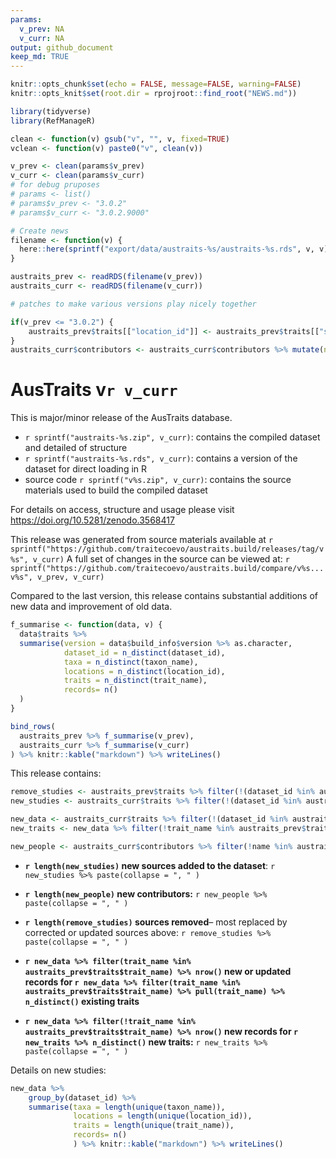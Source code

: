 ```yaml
---
params:
  v_prev: NA
  v_curr: NA
output: github_document
keep_md: TRUE
---
```


```r
knitr::opts_chunk$set(echo = FALSE, message=FALSE, warning=FALSE)
knitr::opts_knit$set(root.dir = rprojroot::find_root("NEWS.md"))

library(tidyverse)
library(RefManageR)

clean <- function(v) gsub("v", "", v, fixed=TRUE)
vclean <- function(v) paste0("v", clean(v))

v_prev <- clean(params$v_prev)
v_curr <- clean(params$v_curr)
# for debug pruposes
# params <- list()
# params$v_prev <- "3.0.2"
# params$v_curr <- "3.0.2.9000"

# Create news
filename <- function(v) {
  here::here(sprintf("export/data/austraits-%s/austraits-%s.rds", v, v))
}

austraits_prev <- readRDS(filename(v_prev))
austraits_curr <- readRDS(filename(v_curr))

# patches to make various versions play nicely together

if(v_prev <= "3.0.2") {
    austraits_prev$traits[["location_id"]] <- austraits_prev$traits[["site_name"]]
}
austraits_curr$contributors <- austraits_curr$contributors %>% mutate(name = paste(given_name, last_name))

```


# AusTraits v`r v_curr`

This is major/minor release of the AusTraits database. 

- `r sprintf("austraits-%s.zip", v_curr)`: contains the compiled dataset and detailed of structure
- `r sprintf("austraits-%s.rds", v_curr)`: contains a version of the dataset for direct loading in R
- source code `r sprintf("v%s.zip", v_curr)`: contains the source materials used to build the compiled dataset

For details on access, structure and usage please visit <https://doi.org/10.5281/zenodo.3568417>

This release was generated from source materials available at `r sprintf("https://github.com/traitecoevo/austraits.build/releases/tag/v%s", v_curr)`
A full set of changes in the source can be viewed at: `r sprintf("https://github.com/traitecoevo/austraits.build/compare/v%s...v%s", v_prev, v_curr)` 

Compared to the last version, this release contains substantial additions of new data and improvement of old data. 

```r

f_summarise <- function(data, v) { 
  data$traits %>% 
  summarise(version = data$build_info$version %>% as.character,
            dataset_id = n_distinct(dataset_id),
            taxa = n_distinct(taxon_name),
            locations = n_distinct(location_id),
            traits = n_distinct(trait_name),
            records= n()
  )
}

bind_rows(
  austraits_prev %>% f_summarise(v_prev),
  austraits_curr %>% f_summarise(v_curr)
) %>% knitr::kable("markdown") %>% writeLines()
```


This release contains:

```r
remove_studies <- austraits_prev$traits %>% filter(!(dataset_id %in% austraits_curr$traits$dataset_id)) %>% pull(dataset_id) %>% unique()
new_studies <- austraits_curr$traits %>% filter(!(dataset_id %in% austraits_prev$traits$dataset_id)) %>% pull(dataset_id) %>% unique()

new_data <- austraits_curr$traits %>% filter(!(dataset_id %in% austraits_prev$traits$dataset_id))
new_traits <- new_data %>% filter(!trait_name %in% austraits_prev$traits$trait_name) %>% pull(trait_name) %>% unique() %>% sort()

new_people <- austraits_curr$contributors %>% filter(!name %in% austraits_prev$contributors$name) %>% pull(name) %>% unique() %>% sort() 
```


- **`r length(new_studies)` new sources added to the dataset**: `r new_studies %>% paste(collapse = ", " )`
- **`r length(new_people)` new contributors:** `r new_people %>% paste(collapse = ", " )`

- **`r length(remove_studies)` sources removed**-- most replaced by corrected 
  or updated sources above: `r remove_studies %>% paste(collapse = ", " )`

- **`r new_data %>% filter(trait_name %in% austraits_prev$traits$trait_name) %>% nrow()` new or updated records for `r new_data %>% filter(trait_name %in% austraits_prev$traits$trait_name) %>% pull(trait_name) %>% n_distinct()` existing traits**

- **`r new_data %>% filter(!trait_name %in% austraits_prev$traits$trait_name) %>% nrow()` new records for `r new_traits %>% n_distinct()` new traits:** `r new_traits %>% paste(collapse = ", " )`


Details on new studies: 

```r
new_data %>% 
	group_by(dataset_id) %>% 
	summarise(taxa = length(unique(taxon_name)), 
	          locations = length(unique(location_id)),
	          traits = length(unique(trait_name)),
	          records= n()
	          ) %>% knitr::kable("markdown") %>% writeLines()
```


